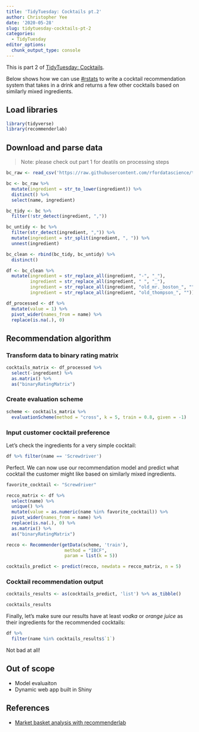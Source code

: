 ```yaml
---
title: 'TidyTuesday: Cocktails pt.2'
author: Christopher Yee
date: '2020-05-28'
slug: tidytuesday-cocktails-pt-2
categories:
  - TidyTuesday
editor_options: 
  chunk_output_type: console
---
```


This is part 2 of [TidyTuesday: Cocktails](https://www.christopheryee.org/blog/tidytuesday-cocktails/).

Below shows how we can use [#rstats](https://twitter.com/hashtag/rstats) to write a cocktail recommendation system that takes in a drink and returns a few other cocktails based on similarly mixed ingredients.

## Load libraries
```r
library(tidyverse)
library(recommenderlab)
```

## Download and parse data

> Note: please check out part 1 for deatils on processing steps

```r
bc_raw <- read_csv('https://raw.githubusercontent.com/rfordatascience/tidytuesday/master/data/2020/2020-05-26/boston_cocktails.csv')

bc <- bc_raw %>% 
  mutate(ingredient = str_to_lower(ingredient)) %>% 
  distinct() %>% 
  select(name, ingredient)

bc_tidy <- bc %>% 
  filter(!str_detect(ingredient, ","))

bc_untidy <- bc %>% 
  filter(str_detect(ingredient, ",")) %>% 
  mutate(ingredient = str_split(ingredient, ", ")) %>% 
  unnest(ingredient)

bc_clean <- rbind(bc_tidy, bc_untidy) %>% 
  distinct()

df <- bc_clean %>% 
  mutate(ingredient = str_replace_all(ingredient, "-", "_"),
         ingredient = str_replace_all(ingredient, " ", "_"),
         ingredient = str_replace_all(ingredient, "old_mr._boston_", ""),
         ingredient = str_replace_all(ingredient, "old_thompson_", "")) 

df_processed <- df %>% 
  mutate(value = 1) %>% 
  pivot_wider(names_from = name) %>% 
  replace(is.na(.), 0)
```

## Recommendation algorithm

### Transform data to binary rating matrix
```r
cocktails_matrix <- df_processed %>% 
  select(-ingredient) %>% 
  as.matrix() %>% 
  as("binaryRatingMatrix")
```

### Create evaluation scheme
```r
scheme <- cocktails_matrix %>% 
  evaluationScheme(method = "cross", k = 5, train = 0.8, given = -1)
```


### Input customer cocktail preference

Let's check the ingredients for a very simple cocktail:
```r
df %>% filter(name == 'Screwdriver')
```

Perfect. We can now use our recommendation model and predict what cocktail the customer might like based on similarly mixed ingredients.

```r
favorite_cocktail <- "Screwdriver"

recco_matrix <- df %>% 
  select(name) %>% 
  unique() %>% 
  mutate(value = as.numeric(name %in% favorite_cocktail)) %>%
  pivot_wider(names_from = name) %>% 
  replace(is.na(.), 0) %>% 
  as.matrix() %>% 
  as("binaryRatingMatrix")

recco <- Recommender(getData(scheme, 'train'), 
                      method = "IBCF",  
                      param = list(k = 5))

cocktails_predict <- predict(recco, newdata = recco_matrix, n = 5)
```

### Cocktail recommendation output
```r
cocktails_results <- as(cocktails_predict, 'list') %>% as_tibble()

cocktails_results
```

Finally, let's make sure our results have at least _vodka_ or _orange juice_ as their ingredients for the recommended cocktails:

```r
df %>% 
  filter(name %in% cocktails_results$`1`) 
```

Not bad at all!

## Out of scope

* Model evaluaiton
* Dynamic web app built in Shiny

## References

* [Market basket analysis with recommenderlab](https://towardsdatascience.com/market-basket-analysis-with-recommenderlab-5e8bdc0de236)




